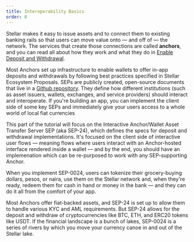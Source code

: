 ```yaml
---
title: Interoperability Basics
order: 0
---
```


Stellar makes it easy to issue assets and to connect them to existing banking
rails so that users can move value onto — and off of — the network. The services
that create those connections are called **anchors**, and you can read all about
how they work and what they do in
[Enable Deposit and Withdrawal](../../enabling-deposit-and-withdrawal/index.mdx).

Most Anchors set up infrastructure to enable wallets to offer in-app deposits
and withdrawals by following best practices specified in Stellar Ecosystem
Proposals. SEPs are publicly created, open-source documents that live in a
[Github repository](https://github.com/stellar/stellar-protocol/tree/master/ecosystem#stellar-ecosystem-proposals-seps).
They define how different institutions (such as asset issuers, wallets,
exchanges, and service providers) should interact and interoperate. If you're
building an app, you can implement the client side of some key SEPs and
immediately give your users access to a whole world of local fiat currencies

This part of the tutorial will focus on the Interactive Anchor/Wallet Asset
Transfer Server SEP (aka SEP-24), which defines the specs for deposit and
withdrawal implementations. It's focused on the client side of interactive user
flows — meaning flows where users interact with an Anchor-hosted interface
rendered inside a wallet — and by the end, you should have an implemenation
which can be re-purposed to work with any SEP-supporting Anchor.

When you implement SEP-0024, users can tokenize their grocery-buying dollars,
pesos, or naira, use them on the Stellar network and, when they're ready, redeem
them for cash in hand or money in the bank — and they can do it all from the
comfort of your app.

Most Anchors offer fiat-backed assets, and SEP-24 is set up to allow them to
handle various KYC and AML requirements. But SEP-24 allows for the deposit and
withdraw of cryptocurrencies like BTC, ETH, and ERC20 tokens like USDT. If the
financial landscape is a bunch of lakes, SEP-0024 is a series of rivers by which
you move your currency canoe in and out of the Stellar lake.
